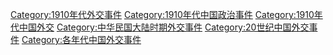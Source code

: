 [[Category:1910年代外交事件|Category:1910年代外交事件]]
[[Category:1910年代中国政治事件|Category:1910年代中国政治事件]]
[[Category:1910年代中国外交|Category:1910年代中国外交]]
[[Category:中华民国大陆时期外交事件|Category:中华民国大陆时期外交事件]]
[[Category:20世纪中国外交事件|Category:20世纪中国外交事件]]
[[Category:各年代中国外交事件|Category:各年代中国外交事件]]